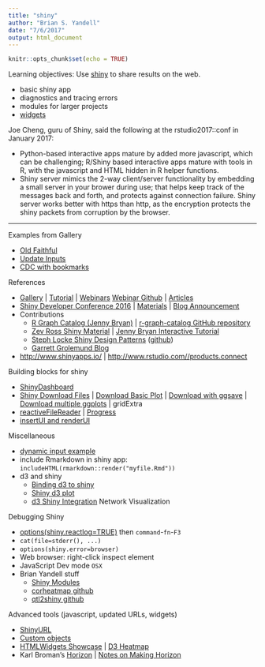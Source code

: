 ```yaml
---
title: "shiny"
author: "Brian S. Yandell"
date: "7/6/2017"
output: html_document
---
```


```r
knitr::opts_chunk$set(echo = TRUE)
```

Learning objectives: Use [shiny](http://shiny.rstudio.com) to share results on the web.

- basic shiny app
- diagnostics and tracing errors
- modules for larger projects
- [widgets](http://shiny.rstudio.com/gallery/widget-gallery.html)

Joe Cheng, guru of Shiny, said the following at the rstudio2017::conf in January 2017:

- Python-based interactive apps mature by added more javascript, which can be challenging; R/Shiny based interactive apps mature with tools in R, with the javascript and HTML hidden in R helper functions.
- Shiny server mimics the 2-way client/server functionality by embedding a small server in your brower during use; that helps keep track of the messages back and forth, and protects against connection failure. Shiny server works better with https than http, as the encryption protects the shiny packets from corruption by the browser.

* * * 

Examples from Gallery

- [Old Faithful](http://shiny.rstudio.com/gallery/faithful.html)
- [Update Inputs](http://shiny.rstudio.com/gallery/update-input-demo.html)
- [CDC with bookmarks](https://gallery.shinyapps.io/CDCPlot/)

References

- [Gallery](http://shiny.rstudio.com/gallery/) | [Tutorial](http://shiny.rstudio.com/tutorial/) | [Webinars](https://www.rstudio.com/resources/webinars/) [Webinar Github](https://github.com/rstudio/webinars) | [Articles](http://shiny.rstudio.com/articles/)
- [Shiny Developer Conference 2016](https://www.rstudio.com/resources/webinars/shiny-developer-conference/) | [Materials](https://github.com/rstudio/ShinyDeveloperConference) | [Blog Announcement](https://blog.rstudio.org/2016/05/05/shinydevcon-videos-now-available/)
- Contributions
    + [R Graph Catalog (Jenny Bryan)](http://shiny.stat.ubc.ca/r-graph-catalog/) | [r-graph-catalog GitHub repository](https://github.com/jennybc/r-graph-catalog)
    + [Zev Ross Shiny Material](http://zevross.com/blog/2016/04/19/r-powered-web-applications-with-shiny-a-tutorial-and-cheat-sheet-with-40-example-apps/) | [Jenny Bryan Interactive Tutorial](http://www.r-bloggers.com/building-shiny-apps-an-interactive-tutorial/)
    + [Steph Locke Shiny Design Patterns](http://itsalocke.com/tag/shiny-design-patterns/) ([github](https://github.com/stephlocke/shinymodulesdesignpatterns))
    + [Garrett Grolemund Blog](https://blog.rstudio.org/author/garrettgman/)
- <http://www.shinyapps.io/> | <http://www.rstudio.com//products.connect>
    
Building blocks for shiny

- [ShinyDashboard](https://rstudio.github.io/shinydashboard/)
- [Shiny Download Files](http://shiny.rstudio.com/articles/download.html) | [Download Basic Plot](https://groups.google.com/forum/m/#!topic/shiny-discuss/u7gwXc8_vyY) | [Download with ggsave](http://stackoverflow.com/questions/14810409/save-plots-made-in-a-shiny-app) | [Download multiple ggplots](http://stackoverflow.com/questions/12234248/printing-multiple-ggplots-into-a-single-pdf-multiple-plots-per-page) | gridExtra
- [reactiveFileReader](http://shiny.rstudio.com/reference/shiny/latest/reactiveFileReader.html) | [Progress](http://shiny.rstudio.com/reference/shiny/latest/Progress.html)
- [insertUI and renderUI](https://github.com/bborgesr/rstudio-conf2017)

Miscellaneous

- [dynamic input example](https://gist.github.com/wch/4211337)
- include Rmarkdown in shiny app: `includeHTML(rmarkdown::render("myfile.Rmd"))`
- d3 and shiny
    + [Binding d3 to shiny](http://stackoverflow.com/questions/26650561/binding-javascript-d3-js-to-shiny)
    + [Shiny d3 plot](http://www.r-bloggers.com/d3-and-r-interacting-through-shiny/)
    + [d3 Shiny Integration](http://myinspirationinformation.com/visualisation/d3-js/integrating-d3-js-into-r-shiny/)
Network Visualization


Debugging Shiny

- [options(shiny.reactlog=TRUE)](http://shiny.rstudio.com/reference/shiny/latest/showReactLog.html) then <kbd>`command`</kbd>-<kbd>`fn`</kbd>-<kbd>`F3`</kbd>
- `cat(file=stderr(), ...)`
- `options(shiny.error=browser)`
- Web browser: right-click inspect element
- JavaScript Dev mode `OSX`
- Brian Yandell stuff
    + [Shiny Modules](https://github.com/byandell/shiny_module)
    + [corheatmap github](https://github.com/byandell/corheatmap)
    + [qtl2shiny github](https://github.com/byandell/qtl2shiny)

Advanced tools (javascript, updated URLs, widgets)

- [ShinyURL](https://gallery.shinyapps.io/shinyURL)
- [Custom objects](http://shiny.rstudio.com/articles/building-outputs.html) 
- [HTMLWidgets Showcase](http://www.htmlwidgets.org/showcase_leaflet.html) | [D3 Heatmap](http://www.htmlwidgets.org/showcase_d3heatmap.html)
- Karl Broman’s [Horizon](https://github.com/kbroman/horizon) | [Notes on Making Horizon](https://github.com/kbroman/horizon/blob/master/inst/doc/making_horizon.md)


